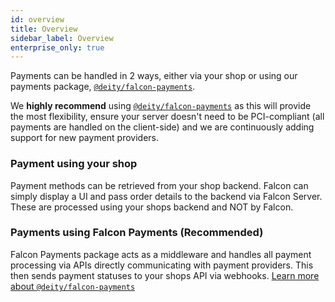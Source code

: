 ```yaml
---
id: overview
title: Overview
sidebar_label: Overview
enterprise_only: true
---
```


Payments can be handled in 2 ways, either via your shop or using our payments package, [`@deity/falcon-payments`](falcon-payments/overview).

We **highly recommend** using [`@deity/falcon-payments`](falcon-payments/overview) as this will provide the most flexibility,
ensure your server doesn't need to be PCI-compliant (all payments are handled on the client-side) and we are continuously adding
support for new payment providers.

### Payment using your shop

Payment methods can be retrieved from your shop backend. Falcon can simply display a UI and pass order details to the backend via Falcon Server. These are processed using your shops backend and NOT by Falcon.

### Payments using Falcon Payments (Recommended)

Falcon Payments package acts as a middleware and handles all payment processing via APIs directly communicating with payment providers. This then sends payment statuses to your shops API via webhooks.
[Learn more about `@deity/falcon-payments`](falcon-payments/overview)
